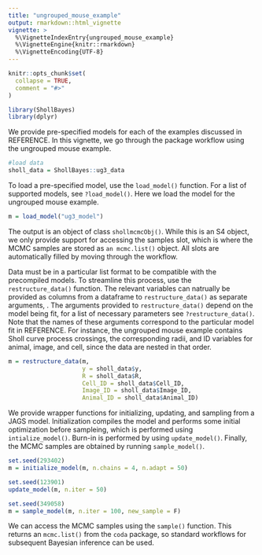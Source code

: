```yaml
---
title: "ungrouped_mouse_example"
output: rmarkdown::html_vignette
vignette: >
  %\VignetteIndexEntry{ungrouped_mouse_example}
  %\VignetteEngine{knitr::rmarkdown}
  %\VignetteEncoding{UTF-8}
---
```


```r
knitr::opts_chunk$set(
  collapse = TRUE,
  comment = "#>"
)
```

```r
library(ShollBayes)
library(dplyr)
```

We provide pre-specified models for each of the examples discussed in REFERENCE. In this vignette, we go through the package workflow using the ungrouped mouse example.    

```r
#load data
sholl_data = ShollBayes::ug3_data
```

To load a pre-specified model, use the `load_model()` function. For a list of supported models, see `?load_model()`. Here we load the model for the ungrouped mouse example.     
```r
m = load_model("ug3_model")
```

The output is an object of class `shollmcmcObj()`. While this is an S4 object, we only provide support for accessing the samples slot, which is where the MCMC samples are stored as `an mcmc.list()` object. All slots are automatically filled by moving through the workflow.    

Data must be in a particular list format to be compatible with the precompiled models. To streamline this process, use the `restructure_data()` function. The relevant variables can natrually be provided as columns from a dataframe to `restructure_data()` as separate arguments, . The arguments provided to `restructure_data()` depend on the model being fit, for a list of necessary parameters see `?restructure_data()`. Note that the names of these arguments correspond to the particular model fit in REFERENCE. For instance, the ungrouped mouse example contains Sholl curve process crossings, the corresponding radii, and ID variables for animal, image, and cell, since the data are nested in that order.

```r
m = restructure_data(m,
                     y = sholl_data$y,
                     R = sholl_data$R,
                     Cell_ID = sholl_data$Cell_ID,
                     Image_ID = sholl_data$Image_ID,
                     Animal_ID = sholl_data$Animal_ID)
```


We provide wrapper functions for initializing, updating, and sampling from a JAGS model. Initialization compiles the model and performs some initial optimization before sampleing, which is performed using `intialize_model()`. Burn-in is performed by using `update_model()`. Finally, the MCMC samples are obtained by running `sample_model()`.

```r
set.seed(293402)
m = initialize_model(m, n.chains = 4, n.adapt = 50)

set.seed(123901)
update_model(m, n.iter = 50)

set.seed(349058)
m = sample_model(m, n.iter = 100, new_sample = F)
```


We can access the MCMC samples using the `sample()` function. This returns an `mcmc.list()` from the `coda` package, so standard workflows for subsequent Bayesian inference can be used.



